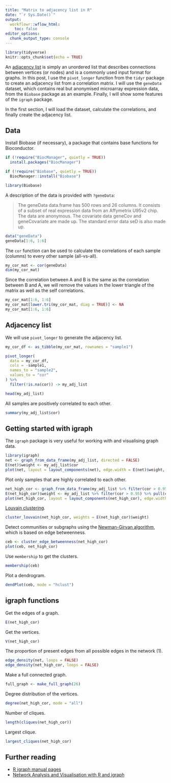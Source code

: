```yaml
---
title: "Matrix to adjacency list in R"
date: "`r Sys.Date()`"
output:
  workflowr::wflow_html:
    toc: false
editor_options:
  chunk_output_type: console
---
```


```r
library(tidyverse)
knitr::opts_chunk$set(echo = TRUE)
```

An [adjacency list](https://en.wikipedia.org/wiki/Adjacency_list) is simply an unordered list that describes connections between vertices (or nodes) and is a commonly used input format for graphs. In this post, I use the `pivot_longer` function from the `tidyr` package to create an adjacency list from a correlation matrix. I will use the `geneData` dataset, which contains real but anonymised microarray expression data, from the `Biobase` package as an example. Finally, I will show some features of the `igraph` package.

In the first section, I will load the dataset, calculate the correlations, and finally create the adjacency list.

## Data

Install Biobase (if necessary), a package that contains base functions for Bioconductor.

```r
if (!require("BiocManager", quietly = TRUE))
  install.packages("BiocManager")

if (!require("Biobase", quietly = TRUE))
  BiocManager::install("Biobase")

library(Biobase)
```

A description of the data is provided with `?geneData`:

>The geneData data.frame has 500 rows and 26 columns. It consists of a subset of real expression data from an Affymetrix U95v2 chip. The data are anonymous. The covariate data geneCov and geneCovariate are made up. The standard error data seD is also made up.

```r
data("geneData")
geneData[1:6, 1:6]
```

The `cor` function can be used to calculate the correlations of each sample (columns) to every other sample (all-vs-all).

```r
my_cor_mat <- cor(geneData)
dim(my_cor_mat)
```

Since the correlation between A and B is the same as the correlation between B and A, we will remove the values in the lower triangle of the matrix as well as the self correlations.

```r
my_cor_mat[1:6, 1:6]
my_cor_mat[lower.tri(my_cor_mat, diag = TRUE)] <- NA
my_cor_mat[1:6, 1:6]
```

## Adjacency list

We will use `pivot_longer` to generate the adjacency list.

```r
my_cor_df <- as_tibble(my_cor_mat, rownames = "sample1")

pivot_longer(
  data = my_cor_df,
  cols = -sample1,
  names_to = "sample2",
  values_to = "cor"
) %>%
  filter(!is.na(cor)) -> my_adj_list

head(my_adj_list)
```

All samples are positively correlated to each other.

```r
summary(my_adj_list$cor)
```

## Getting started with igraph

The `igraph` package is very useful for working with and visualising graph data.

```r
library(igraph)
net <- graph_from_data_frame(my_adj_list, directed = FALSE)
E(net)$weight <- my_adj_list$cor
plot(net, layout = layout_components(net), edge.width = E(net)$weight, vertex.shape="none")
```

Plot only samples that are highly correlated to each other.

```r
net_high_cor <- graph_from_data_frame(my_adj_list %>% filter(cor > 0.95), directed = FALSE)
E(net_high_cor)$weight <- my_adj_list %>% filter(cor > 0.95) %>% pull(cor)
plot(net_high_cor, layout = layout_components(net_high_cor), edge.width = E(net_high_cor)$weight, vertex.shape="none")
```

[Louvain clustering](https://igraph.org/r/doc/cluster_louvain.html).

```r
cluster_louvain(net_high_cor, weights = E(net_high_cor)$weight)
```

Detect communities or subgraphs using the [Newman-Girvan algorithm](https://en.wikipedia.org/wiki/Girvan%E2%80%93Newman_algorithm), which is based on edge betweenness.

```r
ceb <- cluster_edge_betweenness(net_high_cor)
plot(ceb, net_high_cor)
```

Use `membership` to get the clusters.

```r
membership(ceb)
```

Plot a dendrogram.

```r
dendPlot(ceb, mode = "hclust")
```

## igraph functions

Get the edges of a graph.

```r
E(net_high_cor)
```

Get the vertices.

```r
V(net_high_cor)
```

The proportion of present edges from all possible edges in the network (1).

```r
edge_density(net, loops = FALSE)
edge_density(net_high_cor, loops = FALSE)
```

Make a full connected graph.

```r
full_graph <- make_full_graph(26)
```

Degree distribution of the vertices.

```r
degree(net_high_cor, mode = "all")
```

Number of cliques.

```r
length(cliques(net_high_cor))
```

Largest clique.

```r
largest_cliques(net_high_cor)
```

## Further reading

* [R igraph manual pages](https://igraph.org/r/doc/)
* [Network Analysis and Visualisation with R and igraph](https://kateto.net/netscix2016.html)

